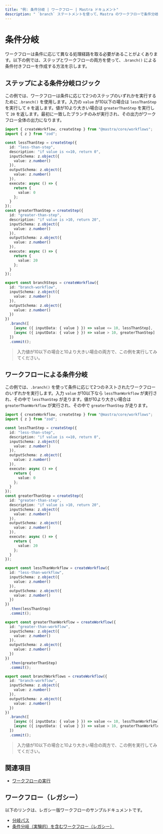 ```yaml
---
title: "例: 条件分岐 | ワークフロー | Mastra ドキュメント"
description: " `branch` ステートメントを使って、Mastra のワークフローで条件分岐を作成する例です。"
---
```




# 条件分岐

ワークフローは条件に応じて異なる処理経路を取る必要があることがよくあります。以下の例では、ステップとワークフローの両方を使って、`.branch()` による条件付きフローを作成する方法を示します。



## ステップによる条件分岐ロジック

この例では、ワークフローは条件に応じて2つのステップのいずれかを実行するために `.branch()` を使用します。入力の `value` が10以下の場合は `lessThanStep` を実行して `0` を返します。値が10より大きい場合は `greaterThanStep` を実行して `20` を返します。最初に一致したブランチのみが実行され、その出力がワークフロー全体の出力になります。

```typescript filename="src/mastra/workflows/example-branch-steps.ts" showLineNumbers copy
import { createWorkflow, createStep } from "@mastra/core/workflows";
import { z } from "zod";

const lessThanStep = createStep({
  id: "less-than-step",
  description: "if value is <=10, return 0",
  inputSchema: z.object({
    value: z.number()
  }),
  outputSchema: z.object({
    value: z.number()
  }),
  execute: async () => {
    return {
      value: 0
    };
  }
});
const greaterThanStep = createStep({
  id: "greater-than-step",
  description: "if value is >10, return 20",
  inputSchema: z.object({
    value: z.number()
  }),
  outputSchema: z.object({
    value: z.number()
  }),
  execute: async () => {
    return {
      value: 20
    };
  }
});

export const branchSteps = createWorkflow({
  id: "branch-workflow",
  inputSchema: z.object({
    value: z.number()
  }),
  outputSchema: z.object({
    value: z.number()
  })
})
  .branch([
    [async ({ inputData: { value } }) => value <= 10, lessThanStep],
    [async ({ inputData: { value } }) => value > 10, greaterThanStep]
  ])
  .commit();
```

> 入力値が10以下の場合と10より大きい場合の両方で、この例を実行してみてください。



## ワークフローによる条件分岐

この例では、`.branch()` を使って条件に応じて2つのネストされたワークフローのいずれかを実行します。入力 `value` が10以下なら `lessThanWorkflow` が実行され、その中で `lessThanStep` が走ります。値が10より大きい場合は `greaterThanWorkflow` が実行され、その中で `greaterThanStep` が走ります。

```typescript filename="src/mastra/workflows/example-branch-workflows.ts" showLineNumbers copy
import { createWorkflow, createStep } from "@mastra/core/workflows";
import { z } from "zod";

const lessThanStep = createStep({
  id: "less-than-step",
  description: "if value is <=10, return 0",
  inputSchema: z.object({
    value: z.number()
  }),
  outputSchema: z.object({
    value: z.number()
  }),
  execute: async () => {
    return {
      value: 0
    };
  }
});
const greaterThanStep = createStep({
  id: "greater-than-step",
  description: "if value is >10, return 20",
  inputSchema: z.object({
    value: z.number()
  }),
  outputSchema: z.object({
    value: z.number()
  }),
  execute: async () => {
    return {
      value: 20
    };
  }
});

export const lessThanWorkflow = createWorkflow({
  id: "less-than-workflow",
  inputSchema: z.object({
    value: z.number()
  }),
  outputSchema: z.object({
    value: z.number()
  })
})
  .then(lessThanStep)
  .commit();

export const greaterThanWorkflow = createWorkflow({
  id: "greater-than-workflow",
  inputSchema: z.object({
    value: z.number()
  }),
  outputSchema: z.object({
    value: z.number()
  })
})
  .then(greaterThanStep)
  .commit();

export const branchWorkflows = createWorkflow({
  id: "branch-workflow",
  inputSchema: z.object({
    value: z.number()
  }),
  outputSchema: z.object({
    value: z.number()
  })
})
  .branch([
    [async ({ inputData: { value } }) => value <= 10, lessThanWorkflow],
    [async ({ inputData: { value } }) => value > 10, greaterThanWorkflow]
  ])
  .commit();
```

> 入力値が10以下の場合と10より大きい場合の両方で、この例を実行してみてください。



## 関連項目

- [ワークフローの実行](./running-workflows.mdx)



## ワークフロー（レガシー）

以下のリンクは、レガシー版ワークフローのサンプルドキュメントです。

- [分岐パス](/examples/workflows_legacy/branching-paths)
- [条件分岐（実験的）を含むワークフロー（レガシー）](/examples/workflows_legacy/conditional-branching)

